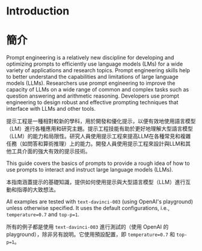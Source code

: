 # Introduction

# 簡介

Prompt engineering is a relatively new discipline for developing and optimizing prompts to efficiently use language models (LMs) for a wide variety of applications and research topics. Prompt engineering skills help to better understand the capabilities and limitations of large language models (LLMs). Researchers use prompt engineering to improve the capacity of LLMs on a wide range of common and complex tasks such as question answering and arithmetic reasoning. Developers use prompt engineering to design robust and effective prompting techniques that interface with LLMs and other tools.

提示工程是一種相對較新的學科，用於開發和優化提示，以便有效地使用語言模型（LM）進行各種應用和研究主題。提示工程技能有助於更好地理解大型語言模型（LLM）的能力和局限性。研究人員使用提示工程來提高LLM在各種常見和複雜任務（如問答和算術推理）上的能力。開發人員使用提示工程來設計與LLM和其他工具介面的強大有效的提示技術。

This guide covers the basics of prompts to provide a rough idea of how to use prompts to interact and instruct large language models (LLMs). 

本指南涵蓋提示的基礎知識，提供如何使用提示與大型語言模型（LLM）進行互動和指導的大致想法。

All examples are tested with `text-davinci-003` (using OpenAI's playground) unless otherwise specified. It uses the default configurations, i.e., `temperature=0.7` and `top-p=1`.

所有的例子都是使用 `text-davinci-003` 進行測試的（使用 OpenAI 的 playground），除非另有說明。它使用預設配置，即 `temperature=0.7` 和 `top-p=1`。

